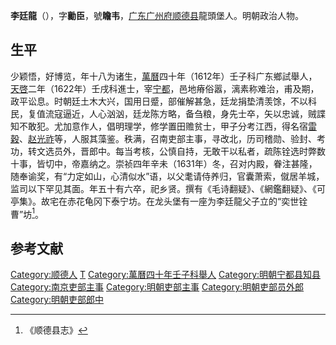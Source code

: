 '''李廷龍'''（{{bd|？||？||}}），字'''勷臣'''，號'''瞻韦'''，[[广东|广东]][[广州府|广州府]][[顺德县|顺德县]]龍頭堡人。明朝政治人物。

==生平==
少颖悟，好博览，年十八为诸生，[[萬曆|萬曆]]四十年（1612年）壬子科广东鄉試舉人，[[天啓|天啓]]二年（1622年）壬戌科進士，宰[[宁都|宁都]]，邑地瘠俗嚣，漓素称难治，甫及期，政平讼息。时朝廷土木大兴，国用日蹙，部催解甚急，廷龙捐垫清羡馀，不以科民，复值流寇逼近，人心汹汹，廷龙陈方略，备刍粮，身先士卒，矢以忠诚，贼諜知不敢犯。尤加意作人，倡明理学，修学置田赡贫士，甲子分考江西，得名宿[[雷穀|雷穀]]、[[赵光祚|赵光祚]]等，人服其藻鉴。秩满，召南吏部主事，寻改北，历司稽勋、验封、考功，转文选员外，晋郎中。每当考核，公慎自持，无敢干以私者，疏陈铨选时弊数十事，皆切中，帝嘉纳之。崇祯四年辛未（1631年）冬，召对内殿，眷注甚隆，随奉谕奖，有“力定如山，心清似水”语，以父耄请侍养归，官囊萧索，僦居羊城，监司以下罕见其面。年五十有六卒，祀乡贤。撰有《毛诗翻疑》、《網鑑翻疑》、《可亭集》。故宅在赤花龟冈下泰宁坊。在龙头堡有一座为李廷龍父子立的“奕世铨曹”坊<ref>《顺德县志》</ref>。

==参考文献==
{{reflist}}

{{天啓二年壬戌科殿試金榜}}

{{Authority control}}

{{DEFAULTSORT:}}
[[Category:顺德人|Category:顺德人]]
[[Category:李姓|T]]
[[Category:萬曆四十年壬子科舉人|Category:萬曆四十年壬子科舉人]]
[[Category:明朝宁都县知县|Category:明朝宁都县知县]]
[[Category:南京吏部主事|Category:南京吏部主事]]
[[Category:明朝吏部主事|Category:明朝吏部主事]]
[[Category:明朝吏部员外郎|Category:明朝吏部员外郎]]
[[Category:明朝吏部郎中|Category:明朝吏部郎中]]


{{明朝官员小作品}}
